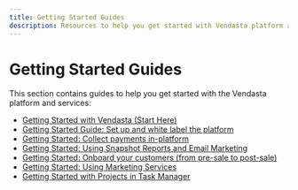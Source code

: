```yaml
---
title: Getting Started Guides
description: Resources to help you get started with Vendasta platform and services
---
```


# Getting Started Guides

This section contains guides to help you get started with the Vendasta platform and services:

- [Getting Started with Vendasta (Start Here)](./getting-started-with-vendasta.mdx)
- [Getting Started Guide: Set up and white label the platform](./set-up-and-white-label.mdx)
- [Getting Started: Collect payments in-platform](./collect-payments-in-platform.mdx)
- [Getting Started: Using Snapshot Reports and Email Marketing](./using-snapshot-reports-and-email-marketing.mdx)
- [Getting Started: Onboard your customers (from pre-sale to post-sale)](./onboard-your-customers-from-pre-sale-to-post-sale.mdx)
- [Getting Started: Using Marketing Services](./getting-started-using-marketing-services.mdx)
- [Getting Started with Projects in Task Manager](./getting-started-with-projects-in-task-manager.mdx)